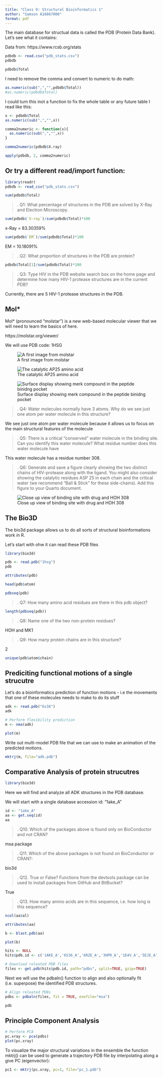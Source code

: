```yaml
---
title: "Class 9: Structural Bioinformatics 1"
author: "Samson A16867000"
format: pdf
---
```


The main database for structual data is called the PDB (Protein Data Bank). Let's see what it contains:

Data from: https://www.rcsb.org/stats

```r
pdbdb <- read.csv("pdb_stats.csv")
pdbdb
```

```r
pdbdb$Total
```

I need to remove the comma and convert to numeric to do math:
```r
as.numeric(sub(",","",pdbdb$Total))
#as.numeric(pdbdb$Total)
```
I could turn this inot a function to fix the whole table or any future table I read like this: 

```r
x <- pdbdb$Total
as.numeric(sub(",","",x))
```
```r
comma2numeric <- function(x){
  as.numeric(sub(",","",x))
}
```

```r
comma2numeric(pdbdb$X.ray)
```
```r
apply(pdbdb, 2, comma2numeric)
```

## Or try a different read/import function: 

```r
library(readr)
pdbdb <- read_csv("pdb_stats.csv")
```
```r
sum(pdbdb$Total)
```

>. Q1: What percentage of structures in the PDB are solved by X-Ray and Electron Microscopy.

```r
sum(pdbdb$`X-ray`)/sum(pdbdb$Total)*100
```
x-Ray = 83.30359%

```r
sum(pdbdb$`EM`)/sum(pdbdb$Total)*100
```
EM = 10.18091%

>. Q2: What proportion of structures in the PDB are protein?

```r
pdbdb$Total[1]/sum(pdbdb$Total)*100
```

>. Q3: Type HIV in the PDB website search box on the home page and determine how many HIV-1 protease structures are in the current PDB?

Currently, there are 5 HIV-1 protease structures in the PDB.

## Mol*

Mol* (pronounced "molstar") is a new web-based molecular viewer that we will need to learn the basics of here. 

https://molstar.org/viewer/

We will use PDB code: 1HSG

![A first image from molstar](1HSG.png)

![The catalytic AP25 amino acid](1HSG (1).png)

![Surface display showing merk compound in the peptide binidng pocket](1HSG (4).png)

>. Q4: Water molecules normally have 3 atoms. Why do we see just one atom per water molecule in this structure?

We see just one atom per water molecule because it allows us to focus on the main structural features of the molecule

>. Q5: There is a critical “conserved” water molecule in the binding site. Can you identify this water molecule? What residue number does this water molecule have

This water molecule has a residue number 308. 

>. Q6: Generate and save a figure clearly showing the two distinct chains of HIV-protease along with the ligand. You might also consider showing the catalytic residues ASP 25 in each chain and the critical water (we recommend “Ball & Stick” for these side-chains). Add this figure to your Quarto document.

![Close up view of binding site with drug and HOH 308](1HSG (3).png)

## The Bio3D

The bio3d package allows us to do all sorts of structural bioinformations work in R.

Let's start with ohw it can read these PDB files 

```r
library(bio3d)

pdb <- read.pdb("1hsg")
pdb
```

```r
attributes(pdb)
```

```r
head(pdb$atom)
```

```r
pdbseq(pdb)
```
>. Q7: How many amino acid residues are there in this pdb object? 

```r
length(pdbseq(pdb))
```
>. Q8: Name one of the two non-protein residues? 

HOH and MK1

>. Q9: How many protein chains are in this structure? 

2

```r
unique(pdb$atom$chain)
```

## Prediciting functional motions of a single strucutre 

Let's do a bioinformatics prediction of function motions - i.e the movements that one of these molecules needs to make to do its stuff 

```r
adk <- read.pdb("6s36")
adk
```

```r
# Perform flexibility prediction
m <- nma(adk)

plot(m)
```

Write out multi-model PDB file that we can use to make an animation of the predicted motions.

```r
mktrj(m, file="adk.pdb")
```


## Comparative Analysis of protein strucutres 

```r
library(bio3d)
```

Here we will find and analyze all ADK structures in the PDB database. 

We will start with a single database accession id: "1ake_A"

```r
id <- "1ake_A"
aa <- get.seq(id)
aa
```

>. Q10. Which of the packages above is found only on BioConductor and not CRAN?

msa package

>. Q11. Which of the above packages is not found on BioConductor or CRAN?: 

bio3d

>. Q12. True or False? Functions from the devtools package can be used to install packages from GitHub and BitBucket? 

True

>. Q13. How many amino acids are in this sequence, i.e. how long is this sequence? 

```r
ncol(aa$al)
```


```r
attributes(aa)
```

```r
b <- blast.pdb(aa)
```
```r
plot(b)
```


```r
hits <- NULL
hits$pdb.id <- c('1AKE_A','6S36_A','6RZE_A','3HPR_A','1E4V_A','5EJE_A','1E4Y_A','3X2S_A','6HAP_A','6HAM_A','4K46_A','3GMT_A','4PZL_A')
```

```r
# Download releated PDB files
files <- get.pdb(hits$pdb.id, path="pdbs", split=TRUE, gzip=TRUE)
```

Next we will use the pdbaln() function to align and also optionally fit (i.e. superpose) the identified PDB structures.

```r
# Align releated PDBs
pdbs <- pdbaln(files, fit = TRUE, exefile="msa")
```
```r
pdb
```

## Principle Component Analysis 

```r
# Perform PCA
pc.xray <- pca(pdbs)
plot(pc.xray)
```

To visualize the major structural variations in the ensemble the function mktrj() can be used to generate a trajectory PDB file by interpolating along a give PC (eigenvector):

```r
pc1 <- mktrj(pc.xray, pc=1, file="pc_1.pdb")
```



